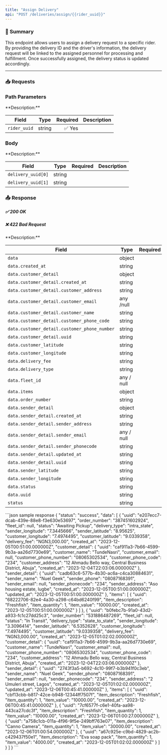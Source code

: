 ```yaml
---
title: "Assign Delivery"
api: "POST /deliveries/assign/{{rider_uuid}}"
---
```



### 📝 Summary

This endpoint allows users to assign a delivery request to a specific rider. By providing the delivery ID and the driver's information, the delivery request will be linked to the assigned personnel for processing and fulfillment. Once successfully assigned, the delivery status is updated accordingly.

---





### 📥 Requests
### Path Parameters
<Expandable>
**Description:** 

| **Field**   | **Type** | **Required** | **Description**          |
|-------------|----------|-------------:|---------------------------|
| `rider_uuid`   | string   | ✅ Yes       |          |
</Expandable>

### Body
<Expandable>
**Description:** 

| **Field**   | **Type** | **Required** | **Description**          |
|-------------|----------|-------------:|---------------------------|
| `delivery_uuid[0]`   | string   |        |          |
|`delivery_uuid[1]`| string     |    |       |           |           |
</Expandable>


### 📤 Response

##### ✅ 200 OK
##### ❌ 422 Bad Request

<Expandable>
**Description:** 

| **Field**   | **Type** | **Required** | **Description**          |
|-------------|----------|-------------:|---------------------------|
| `data`   | object   |        |           |
| `data.created_at`      | string   |        |                  |
| `data.customer_detail` | object   |        |  |
| `data.customer_detail.created_at` |   string |   |    |
| `data.customer_detail.customer_address`  |   string  |   |    |
| `data.customer_detail.customer_email`    |   any /null   |   |    |
| `data.customer_detail.customer_name` |   string  |   |    |
| `data.customer_detail.customer_phone_code`   |   string  |   |
| `data.customer_detail.customer_phone_number` |   string  |   |    |
| `data.customer_detail.uuid`  |   string  |   |    |
| `data.customer_latitude`  |   string| |   |   |
| `data.customer_longitude`  |   string| |   |   |
| `data.delivery_fee`  |   string| |   |   |
| `data.delivery_type`  |   string| |   |   |
| `data.fleet_id`  |   any / null| |   |   |
| `data.items`  |   object| |   |   |
| `data.order_number`  |   string| |   |   |
| `data.sender_detail`  |   object| |   |   |
| `data.sender_detail.created_at`  |   string| |   |   |
| `data.sender_detail.sender_address`  |   string| |   |   |
| `data.sender_detail.sender_email`  |   any / null| |   |   |
| `data.sender_detail.sender_phonecode`  |   string| |   |   |
| `data.sender_detail.updated_at`  |   string| |   |   |
| `data.sender_detail.uuid`  |   string| |   |   |
| `data.sender_latitude`  |   string| |   |   |
| `data.sender_longitude`  |   string| |   |   |
| `data.status`  |   string| |   |   |
| `data.uuid`  |   string| |   |   |
| `status`  |   string| |   |   |
</Expandable>

<ResponseExample>
    ```json sample response
    {
    "status": "success",
    "data": [
        {
            "uuid": "e207ecc7-dcab-439e-88e8-f3e630e53697",
            "order_number": "387451602924",
            "fleet_id": null,
            "status": "Awaiting Pickup",
            "delivery_type": "intra_state",
            "sender_longitude": "7.3445666",
            "sender_latitude": "8.95625",
            "customer_longitude": "7.4974495",
            "customer_latitude": "9.0339358",
            "delivery_fee": "NGN3,000.00",
            "created_at": "2023-12-05T00:51:00.000000Z",
            "customer_detail": {
                "uuid": "caf911a3-7b66-4599-9b3a-aa26d7730e69",
                "customer_name": "TundeNasri",
                "customer_email": null,
                "customer_phone_number": "08065302534",
                "customer_phone_code": "234",
                "customer_address": "12 Ahmadu Bello way, Central Business District, Abuja",
                "created_at": "2023-12-04T22:03:06.000000Z"
            },
            "sender_detail": {
                "uuid": "cadb63c6-577b-4b30-ac6a-c4ca30884631",
                "sender_name": "Nuel Geek",
                "sender_phone": "08087168391",
                "sender_email": null,
                "sender_phonecode": "234",
                "sender_address": "Aso housing estate, lugbe",
                "created_at": "2023-12-05T00:51:00.000000Z",
                "updated_at": "2023-12-05T00:51:00.000000Z"
            },
            "items": [
                {
                    "uuid": "68222706-82e4-4a30-a298-c64bd6240f99",
                    "item_description": "Freshfish",
                    "item_quantity": 1,
                    "item_value": "10000.00",
                    "created_at": "2023-12-05T00:51:00.000000Z"
                }
            ]
        },
        {
            "uuid": "b0febc7b-91a0-43d2-a933-fc1c27dd25c3",
            "order_number": "531886487269",
            "fleet_id": null,
            "status": "In Transit",
            "delivery_type": "state_to_state",
            "sender_longitude": "3.3096414",
            "sender_latitude": "6.5352628",
            "customer_longitude": "7.4974495",
            "customer_latitude": "9.0339358",
            "delivery_fee": "NGN3,000.00",
            "created_at": "2023-12-05T01:02:02.000000Z",
            "customer_detail": {
                "uuid": "caf911a3-7b66-4599-9b3a-aa26d7730e69",
                "customer_name": "TundeNasri",
                "customer_email": null,
                "customer_phone_number": "08065302534",
                "customer_phone_code": "234",
                "customer_address": "12 Ahmadu Bello way, Central Business District, Abuja",
                "created_at": "2023-12-04T22:03:06.000000Z"
            },
            "sender_detail": {
                "uuid": "2743f3a5-b692-4c10-99f7-b3b941f0c3eb",
                "sender_name": "Nuel Geek",
                "sender_phone": "08087168391",
                "sender_email": null,
                "sender_phonecode": "234",
                "sender_address": "2 Umuleri street, Lagos",
                "created_at": "2023-12-05T01:02:02.000000Z",
                "updated_at": "2023-12-06T00:45:41.000000Z"
            },
            "items": [
                {
                    "uuid": "cbf13cbb-b817-42ce-b948-12344ff7507f",
                    "item_description": "Freshfish",
                    "item_quantity": 1,
                    "item_value": "10000.00",
                    "created_at": "2023-12-06T00:45:41.000000Z"
                },
                {
                    "uuid": "7cf6577f-c6e1-40fa-aa98-443ca27cdc3f",
                    "item_description": "Freshfish",
                    "item_quantity": 1,
                    "item_value": "10000.00",
                    "created_at": "2023-12-06T01:00:27.000000Z"
                },
                {
                    "uuid": "a758c1cb-011a-4f96-9f5e-249bff763e07",
                    "item_description": "Canno Camera",
                    "item_quantity": 1,
                    "item_value": "30000.00",
                    "created_at": "2023-12-06T01:00:54.000000Z"
                },
                {
                    "uuid": "a67c925e-c9bd-4829-ac2b-c429437f50e1",
                    "item_description": "Eva soap pack",
                    "item_quantity": 1,
                    "item_value": "4000.00",
                    "created_at": "2023-12-05T01:02:02.000000Z"
                }
            ]
        }
    ]
}
    ```
</ResponseExample>


